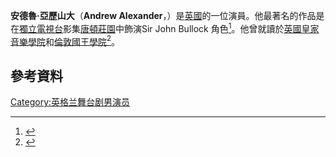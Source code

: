 '''安德魯·亞歷山大'''（'''Andrew Alexander'''，{{bd|1982年|7月18日}}）是[[英國|英國]]的一位演員。他最著名的作品是在[[獨立電視台|獨立電視台]]影集[[唐頓莊園|唐頓莊園]]中飾演Sir John Bullock 角色<ref>{{cite web|title=Kate Middleton's childhood crush Andrew Alexander makes Downton Abbey debut as party-loving Sir John Bullock|url=http://www.dailymail.co.uk/tvshowbiz/article-2448428/Kate-Middletons-childhood-crush-Andrew-Alexander-makes-Downton-Abbey-debut-party-loving-Sir-John-Bullock.html|publisher=Daily Mail UK|accessdate=17 November 2013|date=7 Oct 2013|archive-date=2016-03-04|archive-url=https://web.archive.org/web/20160304060145/http://www.dailymail.co.uk/tvshowbiz/article-2448428/Kate-Middletons-childhood-crush-Andrew-Alexander-makes-Downton-Abbey-debut-party-loving-Sir-John-Bullock.html|dead-url=no}}</ref>。他曾就讀於[[英國皇家音樂學院|英國皇家音樂學院]]和[[倫敦國王學院|倫敦國王學院]]<ref>{{cite web|title=Interview with Andrew Alexander: Richard Hannay The 39 Steps|url=http://www.lastminutetheatretickets.com/blog/index.php/11571/interview-with-andrew-alexander-richard-hannay-the-39-steps/|publisher=Last Minuet Theater Tickets|accessdate=17 November 2013|date=16 Nov 2011|deadurl=yes|archiveurl=https://web.archive.org/web/20131113124711/http://www.lastminutetheatretickets.com/blog/index.php/11571/interview-with-andrew-alexander-richard-hannay-the-39-steps/|archivedate=2013年11月13日}}</ref>。
==參考資料==
{{reflist}}
[[Category:英格兰舞台剧男演员|Category:英格兰舞台剧男演员]]